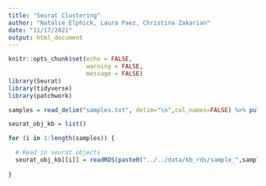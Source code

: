 ---
title: "Seurat Clustering"
author: "Natalie Elphick, Laura Paez, Christina Zakarian"
date: "11/17/2021"
output: html_document
---

```{r setup, include=FALSE}
knitr::opts_chunk$set(echo = FALSE,
                      warning = FALSE,
                      message = FALSE)
library(Seurat)
library(tidyverse)
library(patchwork)
```

```{r Read in Data}
samples = read_delim("samples.txt", delim="\n",col_names=FALSE) %>% pull(X1)

seurat_obj_kb = list()

for (i in 1:length(samples)) {

  # Read in seurat objects
  seurat_obj_kb[[i]] = readRDS(paste0("../../data/kb_rds/sample_",samples[i],"_kb.rds"))
  
}
```





